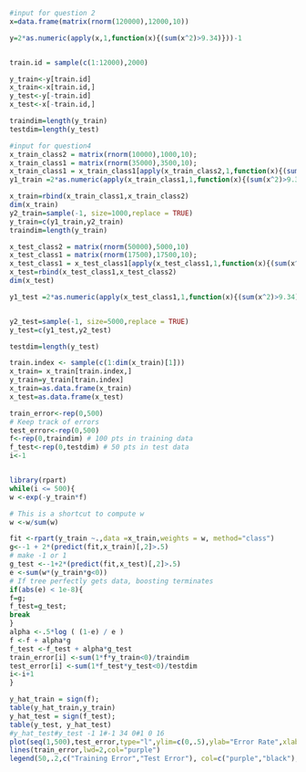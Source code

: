 

```{r}
#input for question 2
x=data.frame(matrix(rnorm(120000),12000,10))

y=2*as.numeric(apply(x,1,function(x){(sum(x^2)>9.34)}))-1


train.id = sample(c(1:12000),2000)

y_train<-y[train.id]
x_train<-x[train.id,]
y_test<-y[-train.id]
x_test<-x[-train.id,]

traindim=length(y_train)
testdim=length(y_test)


```

```{r}
#input for question4
x_train_class2 = matrix(rnorm(10000),1000,10);
x_train_class1 = matrix(rnorm(35000),3500,10);
x_train_class1 = x_train_class1[apply(x_train_class2,1,function(x){(sum(x^2)>12)}),]
y1_train =2*as.numeric(apply(x_train_class1,1,function(x){(sum(x^2)>9.34)}))-1

x_train=rbind(x_train_class1,x_train_class2)
dim(x_train)
y2_train=sample(-1, size=1000,replace = TRUE)
y_train=c(y1_train,y2_train)
traindim=length(y_train)

x_test_class2 = matrix(rnorm(50000),5000,10)
x_test_class1 = matrix(rnorm(17500),17500,10);
x_test_class1 = x_test_class1[apply(x_test_class1,1,function(x){(sum(x^2)>12)}),]
x_test=rbind(x_test_class1,x_test_class2)
dim(x_test)

y1_test =2*as.numeric(apply(x_test_class1,1,function(x){(sum(x^2)>9.34)}))-1


y2_test=sample(-1, size=5000,replace = TRUE)
y_test=c(y1_test,y2_test)

testdim=length(y_test)

train.index <- sample(c(1:dim(x_train)[1]))
x_train= x_train[train.index,]
y_train=y_train[train.index]
x_train=as.data.frame(x_train)
x_test=as.data.frame(x_test)
```

```{r}
train_error<-rep(0,500) 
# Keep track of errors
test_error<-rep(0,500)
f<-rep(0,traindim) # 100 pts in training data
f_test<-rep(0,testdim) # 50 pts in test data
i<-1



```

```{r}
library(rpart)
while(i <= 500){
w <-exp(-y_train*f) 

# This is a shortcut to compute w 
w <-w/sum(w)

fit <-rpart(y_train ~.,data =x_train,weights = w, method="class")
g<--1 + 2*(predict(fit,x_train)[,2]>.5) 
# make -1 or 1
g_test <--1+2*(predict(fit,x_test)[,2]>.5)
e <-sum(w*(y_train*g<0))
# If tree perfectly gets data, boosting terminates
if(abs(e) < 1e-8){
f=g;
f_test=g_test;
break
}
alpha <-.5*log ( (1-e) / e )
f <-f + alpha*g
f_test <-f_test + alpha*g_test
train_error[i] <-sum(1*f*y_train<0)/traindim
test_error[i] <-sum(1*f_test*y_test<0)/testdim
i<-i+1
}


```

```{r}
y_hat_train = sign(f);
table(y_hat_train,y_train)
y_hat_test = sign(f_test);
table(y_test, y_hat_test)
#y_hat_test#y_test -1 1#-1 34 0#1 0 16
plot(seq(1,500),test_error,type="l",ylim=c(0,.5),ylab="Error Rate",xlab="Iterations",lwd=2, main='AdaBoost')
lines(train_error,lwd=2,col="purple")
legend(50,.2,c("Training Error","Test Error"), col=c("purple","black"),lwd=2)
```



